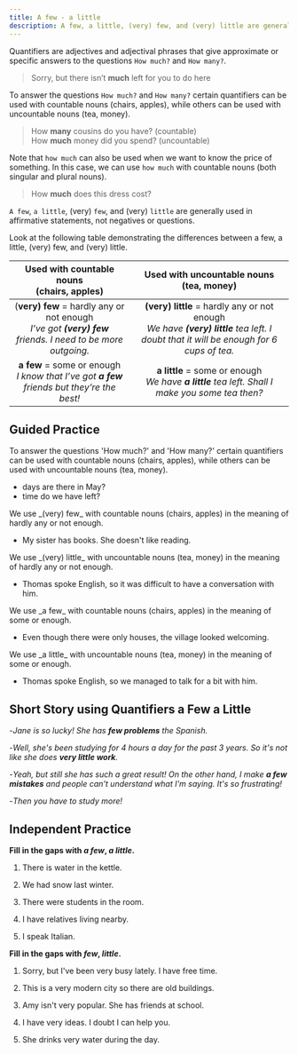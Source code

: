 ```yaml
---
title: A few - a little
description: A few, a little, (very) few, and (very) little are generally used in affirmative statements, not negatives or questions.
---
```


Quantifiers are adjectives and adjectival phrases that give approximate or specific answers to the questions `How much?` and `How many?`.

> Sorry, but there isn’t **much** left for you to do here

To answer the questions `How much?` and `How many?` certain quantifiers can be used with countable nouns (chairs, apples), while others can be used with uncountable nouns (tea, money).

> How **many** cousins do you have? (countable)  
> How **much** money did you spend? (uncountable)

Note that `how much` can also be used when we want to know the price of something. In this case, we can use `how much` with countable nouns (both singular and plural nouns).

> How **much** does this dress cost?

`A few`, `a little`, (very) `few`, and (very) `little` are generally used in affirmative statements, not negatives or questions.

Look at the following table demonstrating the differences between a few, a little, (very) few, and (very) little.

|                                Used with countable nouns <br /> (chairs, apples)                                |                                               Used with uncountable nouns <br /> (tea, money)                                               |
| :-------------------------------------------------------------------------------------------------------------: | :-----------------------------------------------------------------------------------------------------------------------------------------: |
| (**very) few** = hardly any or not enough <br /> _I’ve got **(very) few** friends. I need to be more outgoing._ | **(very) little** = hardly any or not enough <br /> _We have **(very) little** tea left. I doubt that it will be enough for 6 cups of tea._ |
|        **a few** = some or enough <br /> _I know that I’ve got **a few** friends but they’re the best!_         |                    **a little** = some or enough <br /> _We have **a little** tea left. Shall I make you some tea then?_                    |

## Guided Practice

<Callout mt={8}>
  To answer the questions 'How much?' and 'How many?' certain quantifiers can be used with
  countable nouns (chairs, apples), while others can be used with uncountable nouns (tea,
  money).
</Callout>

- <Blank /> days are there in May? <Tooltip content="How many?" />
- <Blank /> time do we have left? <Tooltip content="How much?" />

<Callout>
  We use _(very) few_ with countable nouns (chairs, apples) in the meaning of hardly any
  or not enough.
</Callout>

- My sister has <Blank /> books. She doesn't like reading. <Tooltip content="very few"/>

<Callout>
  We use _(very) little_ with uncountable nouns (tea, money) in the meaning of hardly any
  or not enough.
</Callout>

- Thomas spoke <Blank /> English, so it was difficult to have a conversation with him. <Tooltip content="very little"/>

<Callout>
  We use _a few_ with countable nouns (chairs, apples) in the meaning of some or enough.
</Callout>

- Even though there were only <Blank /> houses, the village looked welcoming. <Tooltip content="a few"/>

<Callout>
  We use _a little_ with uncountable nouns (tea, money) in the meaning of some or enough.
</Callout>

- Thomas spoke <Blank /> English, so we managed to talk for a bit with him. <Tooltip content="a little"/>

## Short Story using Quantifiers a Few a Little

-_Jane is so lucky! She has **few problems** the Spanish._

-_Well, she's been studying for 4 hours a day for the past 3 years. So it's not like she does **very little work**._

-_Yeah, but still she has such a great result! On the other hand, I make **a few mistakes** and people can't understand what I'm saying. It's so frustrating!_

-_Then you have to study more!_

## Independent Practice

**Fill in the gaps with _a few_, _a little_.**

1. There is <Blank /> water in the kettle. <Tooltip content="a little" />

2. We had <Blank /> snow last winter. <Tooltip content="a little" />

3. There were <Blank /> students in the room. <Tooltip content="a few" />

4. I have <Blank /> relatives living nearby. <Tooltip content="a few" />

5. I speak <Blank /> Italian. <Tooltip content="a little" />

**Fill in the gaps with _few_, _little_.**

1. Sorry, but I've been very busy lately. I have <Blank /> free time. <Tooltip content="little" />

2. This is a very modern city so there are <Blank /> old buildings. <Tooltip content="few" />

3. Amy isn't very popular. She has <Blank /> friends at school. <Tooltip content="few" />

4. I have very <Blank /> ideas. I doubt I can help you. <Tooltip content="few" />

5. She drinks very <Blank /> water during the day. <Tooltip content="little" />
